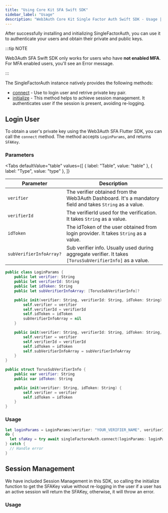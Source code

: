 ```yaml
---
title: "Using Core Kit SFA Swift SDK"
sidebar_label: "Usage"
description: "Web3Auth Core Kit Single Factor Auth Swift SDK - Usage | Documentation - Web3Auth"
---
```




After successfully installing and initializing SingleFactorAuth, you can use it to authenticate your
users and obtain their private and public keys.

:::tip NOTE

Web3Auth SFA Swift SDK only works for users who have **not enabled MFA**. For MFA enabled users,
you'll see an Error message.

:::

The SingleFactorAuth instance natively provides the following methods:

- [connect](#login-user) - Use to login user and retrive private key pair.
- [initialize](#session-management) - This method helps to achieve session management. It
  authenticates user if the session is present, avoiding re-logging.

## Login User

To obtain a user's private key using the Web3Auth SFA Flutter SDK, you can call the `connect`
method. The method accepts `LoginParams`, and returns `SFAKey`.

### Parameters

<Tabs
  defaultValue="table"
  values={[
    { label: "Table", value: "table" },
    { label: "Type", value: "type" },
  ]}
>

<TabItem value="table">

| Parameter               | Description                                                                                              |
| ----------------------- | -------------------------------------------------------------------------------------------------------- |
| `verifier`              | The verifier obtained from the Web3Auth Dashboard. It's a mandatory field and takes `String` as a value. |
| `verifierId`            | The verifierId used for the verification. It takes `String` as a value.                                  |
| `idToken`               | The idToken of the user obtained from login provider. It takes `String` as a value.                      |
| `subVerifierInfoArray?` | Sub verifier info. Usually used during aggregate verifier. It takes `[TorusSubVerifierInfo]` as a value. |

</TabItem>

<TabItem value="type">

```swift
public class LoginParams {
    public let verifier: String
    public let verifierId: String
    public let idToken: String
    public let subVerifierInfoArray: [TorusSubVerifierInfo]?

    public init(verifier: String, verifierId: String, idToken: String) {
        self.verifier = verifier
        self.verifierId = verifierId
        self.idToken = idToken
        subVerifierInfoArray = nil
    }

    public init(verifier: String, verifierId: String, idToken: String, subVerifierInfoArray: [TorusSubVerifierInfo]) {
        self.verifier = verifier
        self.verifierId = verifierId
        self.idToken = idToken
        self.subVerifierInfoArray = subVerifierInfoArray
    }
}

public struct TorusSubVerifierInfo {
    public var verifier: String
    public var idToken: String

    public init(verifier: String, idToken: String) {
        self.verifier = verifier
        self.idToken = idToken
    }
}
```

</TabItem>
</Tabs>

### Usage

```swift
let loginParams = LoginParams(verifier: "YOUR_VERIFIER_NAME", verifierId: "YOUR_VERIFIER_ID", idToken: "YOUR_ID_TOKEN")
do {
  let sfaKey = try await singleFactoreAuth.connect(loginParams: loginParams)
} catch {
  // Handle error
}
```

## Session Management

We have included Session Management in this SDK, so calling the initialize function to get the
SFAKey value without re-logging in the user if a user has an active session will return the SFAKey,
otherwise, it will throw an error.

### Usage

<SessionManagement />
